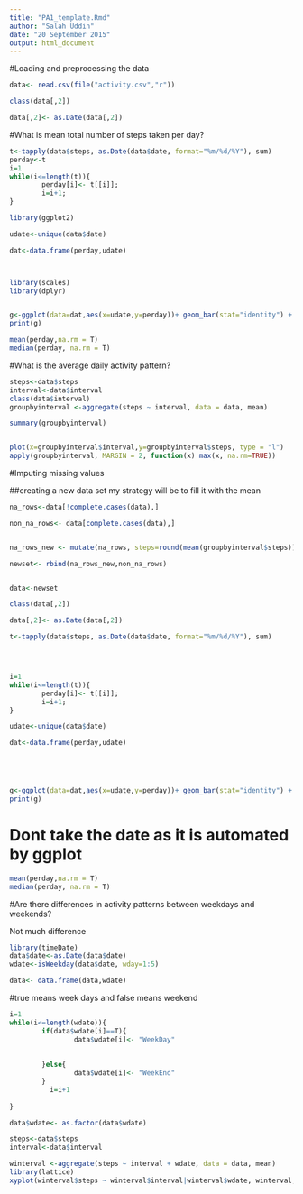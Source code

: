 ```yaml
---
title: "PA1_template.Rmd"
author: "Salah Uddin"
date: "20 September 2015"
output: html_document
---
```


#Loading and preprocessing the data
```r

data<- read.csv(file("activity.csv","r"))

class(data[,2])

data[,2]<- as.Date(data[,2])
```
#What is mean total number of steps taken per day?
```r

t<-tapply(data$steps, as.Date(data$date, format="%m/%d/%Y"), sum)
perday<-t
i=1
while(i<=length(t)){
        perday[i]<- t[[i]];
        i=i+1;
}

library(ggplot2)

udate<-unique(data$date)

dat<-data.frame(perday,udate)



library(scales)
library(dplyr)


g<-ggplot(data=dat,aes(x=udate,y=perday))+ geom_bar(stat="identity") + scale_x_date(labels=date_format("%Y-%b"),breaks="1 day") + theme(axis.text.x = element_text(angle = 90, hjust = 1))
print(g)

mean(perday,na.rm = T)
median(perday, na.rm = T)
```
#What is the average daily activity pattern?
```r

steps<-data$steps
interval<-data$interval
class(data$interval)
groupbyinterval <-aggregate(steps ~ interval, data = data, mean)

summary(groupbyinterval)


plot(x=groupbyinterval$interval,y=groupbyinterval$steps, type = "l")
apply(groupbyinterval, MARGIN = 2, function(x) max(x, na.rm=TRUE))

```
#Imputing missing values


##creating a new data set my strategy will be to fill it with the mean

```r


na_rows<-data[!complete.cases(data),]

non_na_rows<- data[complete.cases(data),]


na_rows_new <- mutate(na_rows, steps=round(mean(groupbyinterval$steps)))

newset<- rbind(na_rows_new,non_na_rows)


data<-newset

class(data[,2])

data[,2]<- as.Date(data[,2])

t<-tapply(data$steps, as.Date(data$date, format="%m/%d/%Y"), sum)




i=1
while(i<=length(t)){
        perday[i]<- t[[i]];
        i=i+1;
}

udate<-unique(data$date)

dat<-data.frame(perday,udate)





g<-ggplot(data=dat,aes(x=udate,y=perday))+ geom_bar(stat="identity") + scale_x_date(labels=date_format("%Y-%b"),breaks="1 day") + theme(axis.text.x = element_text(angle = 90, hjust = 1))
print(g)
```
# Dont take the date as it is automated by ggplot
```r

mean(perday,na.rm = T)
median(perday, na.rm = T)
```
#Are there differences in activity patterns between weekdays and weekends?

Not much difference
```r

library(timeDate)
data$date<-as.Date(data$date)
wdate<-isWeekday(data$date, wday=1:5)

data<- data.frame(data,wdate)
```
#true means week days and false means weekend
```r

i=1
while(i<=length(wdate)){
        if(data$wdate[i]==T){
                data$wdate[i]<- "WeekDay"
                
                
        }else{
                data$wdate[i]<- "WeekEnd"
        }
          i=i+1      
        
}

data$wdate<- as.factor(data$wdate)

steps<-data$steps
interval<-data$interval

winterval <-aggregate(steps ~ interval + wdate, data = data, mean)
library(lattice)
xyplot(winterval$steps ~ winterval$interval|winterval$wdate, winterval, type = "l", layout = c(1, 2))

```
